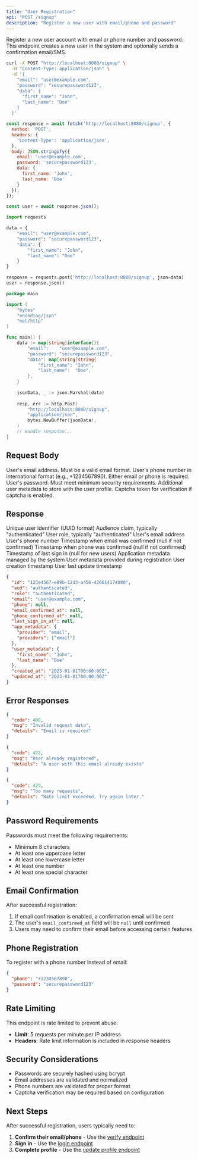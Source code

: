 ```yaml
---
title: "User Registration"
api: "POST /signup"
description: "Register a new user with email/phone and password"
---
```


Register a new user account with email or phone number and password. This endpoint creates a new user in the system and optionally sends a confirmation email/SMS.

<RequestExample>

```bash cURL
curl -X POST "http://localhost:8080/signup" \
  -H "Content-Type: application/json" \
  -d '{
    "email": "user@example.com",
    "password": "securepassword123",
    "data": {
      "first_name": "John",
      "last_name": "Doe"
    }
  }'
```

```javascript JavaScript
const response = await fetch('http://localhost:8080/signup', {
  method: 'POST',
  headers: {
    'Content-Type': 'application/json',
  },
  body: JSON.stringify({
    email: 'user@example.com',
    password: 'securepassword123',
    data: {
      first_name: 'John',
      last_name: 'Doe'
    }
  }),
});

const user = await response.json();
```

```python Python
import requests

data = {
    "email": "user@example.com",
    "password": "securepassword123",
    "data": {
        "first_name": "John",
        "last_name": "Doe"
    }
}

response = requests.post('http://localhost:8080/signup', json=data)
user = response.json()
```

```go Go
package main

import (
    "bytes"
    "encoding/json"
    "net/http"
)

func main() {
    data := map[string]interface{}{
        "email":    "user@example.com",
        "password": "securepassword123",
        "data": map[string]string{
            "first_name": "John",
            "last_name":  "Doe",
        },
    }
    
    jsonData, _ := json.Marshal(data)
    
    resp, err := http.Post(
        "http://localhost:8080/signup",
        "application/json",
        bytes.NewBuffer(jsonData),
    )
    // Handle response...
}
```

</RequestExample>

## Request Body

<ParamField body="email" type="string" required>
  User's email address. Must be a valid email format.
</ParamField>

<ParamField body="phone" type="string">
  User's phone number in international format (e.g., +1234567890). Either email or phone is required.
</ParamField>

<ParamField body="password" type="string" required>
  User's password. Must meet minimum security requirements.
</ParamField>

<ParamField body="data" type="object">
  Additional user metadata to store with the user profile.
</ParamField>

<ParamField body="captcha_token" type="string">
  Captcha token for verification if captcha is enabled.
</ParamField>

## Response

<ResponseField name="id" type="string">
  Unique user identifier (UUID format)
</ResponseField>

<ResponseField name="aud" type="string">
  Audience claim, typically "authenticated"
</ResponseField>

<ResponseField name="role" type="string">
  User role, typically "authenticated"
</ResponseField>

<ResponseField name="email" type="string">
  User's email address
</ResponseField>

<ResponseField name="phone" type="string">
  User's phone number
</ResponseField>

<ResponseField name="email_confirmed_at" type="string">
  Timestamp when email was confirmed (null if not confirmed)
</ResponseField>

<ResponseField name="phone_confirmed_at" type="string">
  Timestamp when phone was confirmed (null if not confirmed)
</ResponseField>

<ResponseField name="last_sign_in_at" type="string">
  Timestamp of last sign in (null for new users)
</ResponseField>

<ResponseField name="app_metadata" type="object">
  Application metadata managed by the system
</ResponseField>

<ResponseField name="user_metadata" type="object">
  User metadata provided during registration
</ResponseField>

<ResponseField name="created_at" type="string">
  User creation timestamp
</ResponseField>

<ResponseField name="updated_at" type="string">
  User last update timestamp
</ResponseField>

<ResponseExample>

```json Response
{
  "id": "123e4567-e89b-12d3-a456-426614174000",
  "aud": "authenticated",
  "role": "authenticated",
  "email": "user@example.com",
  "phone": null,
  "email_confirmed_at": null,
  "phone_confirmed_at": null,
  "last_sign_in_at": null,
  "app_metadata": {
    "provider": "email",
    "providers": ["email"]
  },
  "user_metadata": {
    "first_name": "John",
    "last_name": "Doe"
  },
  "created_at": "2023-01-01T00:00:00Z",
  "updated_at": "2023-01-01T00:00:00Z"
}
```

</ResponseExample>

## Error Responses

<ResponseExample>

```json 400 - Bad Request
{
  "code": 400,
  "msg": "Invalid request data",
  "details": "Email is required"
}
```

```json 422 - Validation Error
{
  "code": 422,
  "msg": "User already registered",
  "details": "A user with this email already exists"
}
```

```json 429 - Rate Limited
{
  "code": 429,
  "msg": "Too many requests",
  "details": "Rate limit exceeded. Try again later."
}
```

</ResponseExample>

## Password Requirements

Passwords must meet the following requirements:

- Minimum 8 characters
- At least one uppercase letter
- At least one lowercase letter  
- At least one number
- At least one special character

## Email Confirmation

After successful registration:

1. If email confirmation is enabled, a confirmation email will be sent
2. The user's `email_confirmed_at` field will be `null` until confirmed
3. Users may need to confirm their email before accessing certain features

## Phone Registration

To register with a phone number instead of email:

```json
{
  "phone": "+1234567890",
  "password": "securepassword123"
}
```

## Rate Limiting

This endpoint is rate limited to prevent abuse:

- **Limit**: 5 requests per minute per IP address
- **Headers**: Rate limit information is included in response headers

## Security Considerations

- Passwords are securely hashed using bcrypt
- Email addresses are validated and normalized
- Phone numbers are validated for proper format
- Captcha verification may be required based on configuration

## Next Steps

After successful registration, users typically need to:

1. **Confirm their email/phone** - Use the [verify endpoint](/api-reference/authentication/verify-post)
2. **Sign in** - Use the [login endpoint](/api-reference/authentication/login)
3. **Complete profile** - Use the [update profile endpoint](/api-reference/user/update-profile) 
